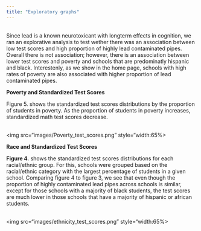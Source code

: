 ```yaml
---
title: "Exploratory graphs"
---
```


<br>
Since lead is a known neurotoxicant with longterm effects in cognition, we ran an explorative analysis to test wether there was an association between low test scores and high proportion of highly lead contaminated pipes. Overall there is not association; however, there is an association between lower test scores and poverty and schools that are predominatly hispanic and black. Interestenly, as we show in the home page, schools with high rates of poverty are also associated with higher proportion of lead contaminated pipes.

**Poverty and Standardized Test Scores**

Figure 5. shows the standardized test scores distributions by the proportion of students in poverty. As the proportion of students in poverty increases, standardized math test scores decrease.

<br><img src="images/Poverty_test_scores.png" style="width:65%><br>

**Race and Standardized Test Scores**

**Figure 4.** shows the standardized test scores distributions for each racial/ethnic group. For this, schools were grouped based on the racial/ethnic category with the largest percentage of students in a given school. Comparing figure 4 to figure 3, we see that even though the proportion of highly contaminated lead pipes across schools is similar, except for those schools with a  majority of black students, the test scores are much lower in those schools that have a majority of hispanic or african students.  

<br><img src="images/ethnicity_test_scores.png" style="width:65%><br>